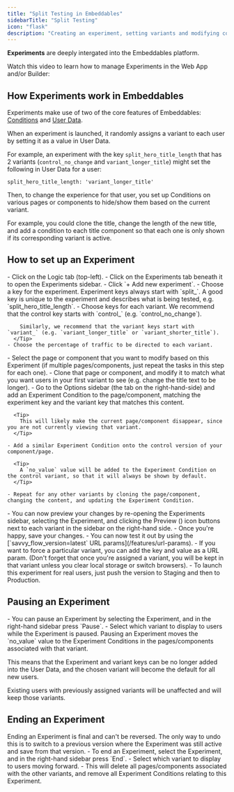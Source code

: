 ```yaml
---
title: "Split Testing in Embeddables"
sidebarTitle: "Split Testing"
icon: "flask"
description: "Creating an experiment, setting variants and modifying content"
---
```



**Experiments** are deeply intergated into the Embeddables platform.

Watch this video to learn how to manage Experiments in the Web App and/or Builder:

<TellaVideo url="https://www.tella.tv/video/cmek260o5000e0bif0dqug9jv/embed?b=1&title=1&a=1&loop=0&t=0&muted=0&wt=1" />

## How Experiments work in Embeddables

Experiments make use of two of the core features of Embeddables: [Conditions](/features/conditions) and [User Data](/features/user-data).

<Card title="How Experiments work in Embeddables" icon="flask">
  When an experiment is launched, it randomly assigns a variant to each user by setting it as a value in User Data.

For example, an experiment with the key `split_hero_title_length` that has 2 variants (`control_no_change` and `variant_longer_title`) might set the following in User Data for a user:

```
split_hero_title_length: 'variant_longer_title'
```

Then, to change the experience for that user, you set up Conditions on various pages or components to hide/show them based on the current variant.

For example, you could clone the title, change the length of the new title, and add a condition to each title component so that each one is only shown if its corresponding variant is active.

</Card>

## How to set up an Experiment

<Steps>
  <Step title="Create a new Experiment">
    - Click on the Logic tab (top-left).
    - Click on the Experiments tab beneath it to open the Experiments sidebar.
    - Click `+ Add new experiment`.
  </Step>
  <Step title="Set the keys and variant percentages">
    - Choose a key for the experiment. Experiment keys always start with `split_`.
      <Tip>
        A good key is unique to the experiment and describes what is being tested, e.g. `split_hero_title_length`.
      </Tip>
    - Choose keys for each variant.
      <Tip>
        We recommend that the control key starts with `control_` (e.g. `control_no_change`).
        
        Similarly, we recommend that the variant keys start with `variant_` (e.g. `variant_longer_title` or `variant_shorter_title`).
      </Tip>
    - Choose the percentage of traffic to be directed to each variant.
  </Step>
  <Step title="Change the content for each variant">
    - Select the page or component that you want to modify based on this Experiment (if multiple pages/components, just repeat the tasks in this step for each one).
    - Clone that page or component, and modify it to match what you want users in your first variant to see (e.g. change the title text to be longer).
    - Go to the Options sidebar (the tab on the right-hand-side) and add an Experiment Condition to the page/component, matching the experiment key and the variant key that matches this content.

      <Tip>
        This will likely make the current page/component disappear, since you are not currently viewing that variant.
      </Tip>

    - Add a similar Experiment Condition onto the control version of your component/page.

      <Tip>
        A `no_value` value will be added to the Experiment Condition on the control variant, so that it will always be shown by default.
      </Tip>

    - Repeat for any other variants by cloning the page/component, changing the content, and updating the Experiment Condition.

  </Step>
  <Step title="Preview, test and push live for real users">
    - You can now preview your changes by re-opening the Experiments sidebar, selecting the Experiment, and clicking the Preview (<Icon icon="eye" iconType="solid" />) icon buttons next to each variant in the sidebar on the right-hand side.
    - Once you're happy, save your changes.
    - You can now test it out by using the [`savvy_flow_version=latest` URL params](/features/url-params).
    - If you want to force a particular variant, you can add the key and value as a URL param. (Don't forget that once you're assigned a variant, you will be kept in that variant unless you clear local storage or switch browsers).
    - To launch this experiment for real users, just push the version to Staging and then to Production.
  </Step>

</Steps>

## Pausing an Experiment

<Steps>
  <Step title="Select Pause on the Experiment">
    - You can pause an Experiment by selecting the Experiment, and in the
    right-hand sidebar press <Icon icon="pause" iconType="solid" />
    `Pause`.
  </Step>
  <Step title="Choose a default variant">
    - Select which variant to display to users while the Experiment is
    paused.
  </Step>

</Steps>

<Tip>
  Pausing an Experiment moves the `no_value` value to the Experiment Conditions
  in the pages/components associated with that variant.
  
  This means that the Experiment and variant keys can be no longer added into the User Data, and the chosen variant will become the default for all new users.

Existing users with previously assigned variants will be unaffected and will keep those variants.

</Tip>

## Ending an Experiment

<Warning>
  Ending an Experiment is final and can't be reversed. The only way to undo this
  is to switch to a previous version where the Experiment was still active and
  save from that version.
</Warning>

<Steps>
  <Step title="Select End on the Experiment">
    - To end an Experiment, select the Experiment, and in the
    right-hand sidebar press <Icon icon="stop" iconType="solid" />
    `End`.
  </Step>
  <Step title="Choose the winning variant">
    - Select which variant to display to users moving forward.
    - This will delete all pages/components associated with the other variants, and remove all Experiment Conditions relating to this Experiment.
  </Step>

</Steps>

